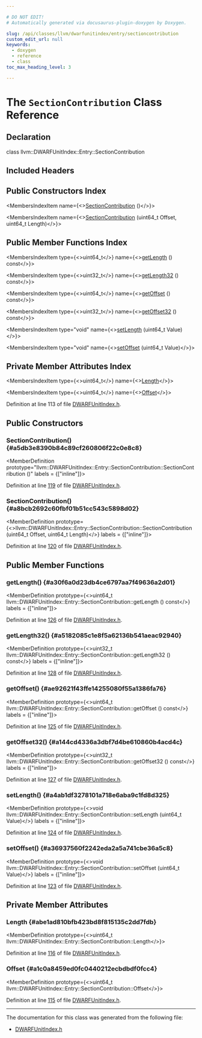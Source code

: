 ```yaml
---

# DO NOT EDIT!
# Automatically generated via docusaurus-plugin-doxygen by Doxygen.

slug: /api/classes/llvm/dwarfunitindex/entry/sectioncontribution
custom_edit_url: null
keywords:
  - doxygen
  - reference
  - class
toc_max_heading_level: 3

---
```





# The `SectionContribution` Class Reference

<DoxygenPage pluginConfig={pluginConfig}>



## Declaration

<CodeBlock>class llvm::DWARFUnitIndex::Entry::SectionContribution</CodeBlock>

## Included Headers

<IncludesList>
<IncludesListItem
  filePath="llvm/DebugInfo/DWARF/DWARFUnitIndex.h"
  permalink="/docs/api/files/include/include/llvm/include/llvm/debuginfo/include/llvm/debuginfo/dwarf/dwarfunitindex-h"
  isLocal="true" />
</IncludesList>

## Public Constructors Index

<MembersIndex>

<MembersIndexItem
  name={<><a href="#a5db3e8390b84c89cf260806f22c0e8c8">SectionContribution</a> ()</>}>
</MembersIndexItem>

<MembersIndexItem
  name={<><a href="#a8bcb2692c60fbf01b51cc543c5898d02">SectionContribution</a> (uint64&#95;t Offset, uint64&#95;t Length)</>}>
</MembersIndexItem>

</MembersIndex>

## Public Member Functions Index

<MembersIndex>

<MembersIndexItem
  type={<>uint64&#95;t</>}
  name={<><a href="#a30f6a0d23db4ce6797aa7f49636a2d01">getLength</a> () const</>}>
</MembersIndexItem>

<MembersIndexItem
  type={<>uint32&#95;t</>}
  name={<><a href="#a5182085c1e8f5a62136b541aeac92940">getLength32</a> () const</>}>
</MembersIndexItem>

<MembersIndexItem
  type={<>uint64&#95;t</>}
  name={<><a href="#ae92621f43ffe14255080f55a1386fa76">getOffset</a> () const</>}>
</MembersIndexItem>

<MembersIndexItem
  type={<>uint32&#95;t</>}
  name={<><a href="#a144cd4336a3dbf7d4be610860b4acd4c">getOffset32</a> () const</>}>
</MembersIndexItem>

<MembersIndexItem
  type="void"
  name={<><a href="#a4ab1df3278101a718e6aba9c1fd8d325">setLength</a> (uint64&#95;t Value)</>}>
</MembersIndexItem>

<MembersIndexItem
  type="void"
  name={<><a href="#a36937560f2242eda2a5a741cbe36a5c8">setOffset</a> (uint64&#95;t Value)</>}>
</MembersIndexItem>

</MembersIndex>

## Private Member Attributes Index

<MembersIndex>

<MembersIndexItem
  type={<>uint64&#95;t</>}
  name={<><a href="#abe1ad810bfb423bd8f815135c2dd7fdb">Length</a></>}>
</MembersIndexItem>

<MembersIndexItem
  type={<>uint64&#95;t</>}
  name={<><a href="#a1c0a8459ed0fc0440212ecbdbdf0fcc4">Offset</a></>}>
</MembersIndexItem>

</MembersIndex>


Definition at line 113 of file <a href="/docs/api/files/include/include/llvm/include/llvm/debuginfo/include/llvm/debuginfo/dwarf/dwarfunitindex-h">DWARFUnitIndex.h</a>.

<SectionDefinition>

## Public Constructors

### SectionContribution() {#a5db3e8390b84c89cf260806f22c0e8c8}

<MemberDefinition
  prototype="llvm::DWARFUnitIndex::Entry::SectionContribution::SectionContribution ()"
  labels = {["inline"]}>

Definition at line <a href="/docs/api/files/include/include/llvm/include/llvm/debuginfo/include/llvm/debuginfo/dwarf/dwarfunitindex-h/#l00119">119</a> of file <a href="/docs/api/files/include/include/llvm/include/llvm/debuginfo/include/llvm/debuginfo/dwarf/dwarfunitindex-h">DWARFUnitIndex.h</a>.
</MemberDefinition>

### SectionContribution() {#a8bcb2692c60fbf01b51cc543c5898d02}

<MemberDefinition
  prototype={<>llvm::DWARFUnitIndex::Entry::SectionContribution::SectionContribution (uint64&#95;t Offset, uint64&#95;t Length)</>}
  labels = {["inline"]}>

Definition at line <a href="/docs/api/files/include/include/llvm/include/llvm/debuginfo/include/llvm/debuginfo/dwarf/dwarfunitindex-h/#l00120">120</a> of file <a href="/docs/api/files/include/include/llvm/include/llvm/debuginfo/include/llvm/debuginfo/dwarf/dwarfunitindex-h">DWARFUnitIndex.h</a>.
</MemberDefinition>

</SectionDefinition>

<SectionDefinition>

## Public Member Functions

### getLength() {#a30f6a0d23db4ce6797aa7f49636a2d01}

<MemberDefinition
  prototype={<>uint64&#95;t llvm::DWARFUnitIndex::Entry::SectionContribution::getLength () const</>}
  labels = {["inline"]}>

Definition at line <a href="/docs/api/files/include/include/llvm/include/llvm/debuginfo/include/llvm/debuginfo/dwarf/dwarfunitindex-h/#l00126">126</a> of file <a href="/docs/api/files/include/include/llvm/include/llvm/debuginfo/include/llvm/debuginfo/dwarf/dwarfunitindex-h">DWARFUnitIndex.h</a>.
</MemberDefinition>

### getLength32() {#a5182085c1e8f5a62136b541aeac92940}

<MemberDefinition
  prototype={<>uint32&#95;t llvm::DWARFUnitIndex::Entry::SectionContribution::getLength32 () const</>}
  labels = {["inline"]}>

Definition at line <a href="/docs/api/files/include/include/llvm/include/llvm/debuginfo/include/llvm/debuginfo/dwarf/dwarfunitindex-h/#l00128">128</a> of file <a href="/docs/api/files/include/include/llvm/include/llvm/debuginfo/include/llvm/debuginfo/dwarf/dwarfunitindex-h">DWARFUnitIndex.h</a>.
</MemberDefinition>

### getOffset() {#ae92621f43ffe14255080f55a1386fa76}

<MemberDefinition
  prototype={<>uint64&#95;t llvm::DWARFUnitIndex::Entry::SectionContribution::getOffset () const</>}
  labels = {["inline"]}>

Definition at line <a href="/docs/api/files/include/include/llvm/include/llvm/debuginfo/include/llvm/debuginfo/dwarf/dwarfunitindex-h/#l00125">125</a> of file <a href="/docs/api/files/include/include/llvm/include/llvm/debuginfo/include/llvm/debuginfo/dwarf/dwarfunitindex-h">DWARFUnitIndex.h</a>.
</MemberDefinition>

### getOffset32() {#a144cd4336a3dbf7d4be610860b4acd4c}

<MemberDefinition
  prototype={<>uint32&#95;t llvm::DWARFUnitIndex::Entry::SectionContribution::getOffset32 () const</>}
  labels = {["inline"]}>

Definition at line <a href="/docs/api/files/include/include/llvm/include/llvm/debuginfo/include/llvm/debuginfo/dwarf/dwarfunitindex-h/#l00127">127</a> of file <a href="/docs/api/files/include/include/llvm/include/llvm/debuginfo/include/llvm/debuginfo/dwarf/dwarfunitindex-h">DWARFUnitIndex.h</a>.
</MemberDefinition>

### setLength() {#a4ab1df3278101a718e6aba9c1fd8d325}

<MemberDefinition
  prototype={<>void llvm::DWARFUnitIndex::Entry::SectionContribution::setLength (uint64&#95;t Value)</>}
  labels = {["inline"]}>

Definition at line <a href="/docs/api/files/include/include/llvm/include/llvm/debuginfo/include/llvm/debuginfo/dwarf/dwarfunitindex-h/#l00124">124</a> of file <a href="/docs/api/files/include/include/llvm/include/llvm/debuginfo/include/llvm/debuginfo/dwarf/dwarfunitindex-h">DWARFUnitIndex.h</a>.
</MemberDefinition>

### setOffset() {#a36937560f2242eda2a5a741cbe36a5c8}

<MemberDefinition
  prototype={<>void llvm::DWARFUnitIndex::Entry::SectionContribution::setOffset (uint64&#95;t Value)</>}
  labels = {["inline"]}>

Definition at line <a href="/docs/api/files/include/include/llvm/include/llvm/debuginfo/include/llvm/debuginfo/dwarf/dwarfunitindex-h/#l00123">123</a> of file <a href="/docs/api/files/include/include/llvm/include/llvm/debuginfo/include/llvm/debuginfo/dwarf/dwarfunitindex-h">DWARFUnitIndex.h</a>.
</MemberDefinition>

</SectionDefinition>

<SectionDefinition>

## Private Member Attributes

### Length {#abe1ad810bfb423bd8f815135c2dd7fdb}

<MemberDefinition
  prototype={<>uint64&#95;t llvm::DWARFUnitIndex::Entry::SectionContribution::Length</>}>

Definition at line <a href="/docs/api/files/include/include/llvm/include/llvm/debuginfo/include/llvm/debuginfo/dwarf/dwarfunitindex-h/#l00116">116</a> of file <a href="/docs/api/files/include/include/llvm/include/llvm/debuginfo/include/llvm/debuginfo/dwarf/dwarfunitindex-h">DWARFUnitIndex.h</a>.
</MemberDefinition>

### Offset {#a1c0a8459ed0fc0440212ecbdbdf0fcc4}

<MemberDefinition
  prototype={<>uint64&#95;t llvm::DWARFUnitIndex::Entry::SectionContribution::Offset</>}>

Definition at line <a href="/docs/api/files/include/include/llvm/include/llvm/debuginfo/include/llvm/debuginfo/dwarf/dwarfunitindex-h/#l00115">115</a> of file <a href="/docs/api/files/include/include/llvm/include/llvm/debuginfo/include/llvm/debuginfo/dwarf/dwarfunitindex-h">DWARFUnitIndex.h</a>.
</MemberDefinition>

</SectionDefinition>

<hr/>

The documentation for this class was generated from the following file:

<ul>
<li><a href="/docs/api/files/include/include/llvm/include/llvm/debuginfo/include/llvm/debuginfo/dwarf/dwarfunitindex-h">DWARFUnitIndex.h</a></li>
</ul>

</DoxygenPage>
